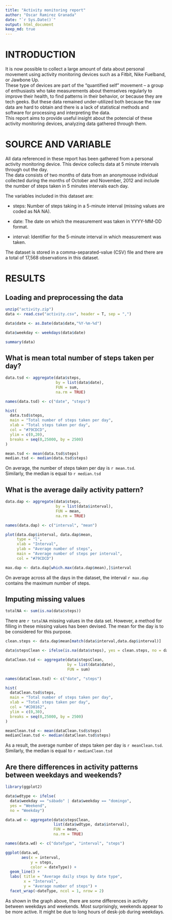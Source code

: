 ```yaml
---
title: "Activity monitoring report"
author: "Oscar Ramirez Granada"
date: "`r Sys.Date()`"
output: html_document
keep_md: true
---
```


# INTRODUCTION

It is now possible to collect a large amount of data about personal movement using activity monitoring devices such as a Fitbit, Nike Fuelband, or Jawbone Up.\
These type of devices are part of the "quantified self" movement -- a group of enthusiasts who take measurements about themselves regularly to improve their health, to find patterns in their behavior, or because they are tech geeks. But these data remained under-utilized both because the raw data are hard to obtain and there is a lack of statistical methods and software for processing and interpreting the data.\
This report aims to provide useful insight about the potencial of these activity monitoring devices, analyzing data gathered through them.

# SOURCE AND VARIABLE

All data referenced in these report has been gathered from a personal activity monitoring device. This device collects data at 5 minute intervals through out the day.\
The data consists of two months of data from an anonymouse individual collected during the months of October and November, 2012 and include the number of steps taken in 5 minutes intervals each day.

The variables included in this dataset are: 

- steps: Number of steps taking in a 5-minute interval (missing values are coded as NA NA).

- date: The date on which the measurement was taken in YYYY-MM-DD format.

- interval: Identifier for the 5-minute interval in which measurement was taken.

The dataset is stored in a comma-separated-value (CSV) file and there are a total of 17,568 observations in this dataset.

# RESULTS

## Loading and preprocessing the data

```r

unzip("activity.zip")
data <- read.csv("activity.csv", header = T, sep = ",")

data$date <- as.Date(data$date,"%Y-%m-%d")

data$weekday <- weekdays(data$date)

summary(data)

```

## What is mean total number of steps taken per day?

```r

data.tsd <- aggregate(data$steps, 
                      by = list(data$date), 
                      FUN = sum, 
                      na.rm = TRUE)

names(data.tsd) <- c("date", "steps")

hist(
  data.tsd$steps,
  main = "Total number of steps taken per day",
  xlab = "Total steps taken per day",
  col = "#79CDCD",
  ylim = c(0,20),
  breaks = seq(0,25000, by = 2500)
)

mean.tsd <- mean(data.tsd$steps)
median.tsd <- median(data.tsd$steps)

```

On average, the number of steps taken per day is `r mean.tsd`.\
Similarly, the median is equal to `r median.tsd`

## What is the average daily activity pattern?

```r
data.dap <- aggregate(data$steps, 
                      by = list(data$interval),
                      FUN = mean,
                      na.rm = TRUE)

names(data.dap) <- c("interval", "mean")

plot(data.dap$interval, data.dap$mean,
     type = "l",
     xlab = "Interval",
     ylab = "Average number of steps",
     main = "Average number of steps per interval",
     col = "#79CDCD")

max.dap <- data.dap[which.max(data.dap$mean),]$interval

```

On average across all the days in the dataset, the interval `r max.dap` contains the maximum number of steps.

## Imputing missing values

```r
totalNA <- sum(is.na(data$steps))
```

There are `r totalNA` missing values in the data set. However, a method for filling in these missing values has been devised. The mean for the day is to be considered for this purpose.

```r

clean.steps <- data.dap$mean[match(data$interval,data.dap$interval)]

data$stepsClean <- ifelse(is.na(data$steps), yes = clean.steps, no = data$steps)

dataClean.tsd <- aggregate(data$stepsClean,
                           by = list(data$date),
                           FUN = sum)

names(dataClean.tsd) <- c("date", "steps")

hist(
  dataClean.tsd$steps,
  main = "Total number of steps taken per day",
  xlab = "Total steps taken per day",
  col = "#CD8162",
  ylim = c(0,30),
  breaks = seq(0,25000, by = 2500)
)

meanClean.tsd <- mean(dataClean.tsd$steps)
medianClean.tsd <- median(dataClean.tsd$steps)

```

As a result, the average number of steps taken per day is `r meanClean.tsd`.\
Similarly, the median is equal to `r medianClean.tsd`

## Are there differences in activity patterns between weekdays and weekends?

```r

library(ggplot2)

data$wdtype <- ifelse(
  data$weekday == "sábado" | data$weekday == "domingo",
  yes = "Weekend",
  no = "Weekday")

data.wd <- aggregate(data$stepsClean,
                     list(data$wdtype, data$interval),
                     FUN = mean,
                     na.rm = TRUE)

names(data.wd) <- c("dateType", "interval", "steps")

ggplot(data.wd,
       aes(x = interval,
           y = steps,
           color = dateType)) +
  geom_line() +
  labs( title = "Average daily steps by date type",
        x = "Interval",
        y = "Average number of steps") +
  facet_wrap(~dateType, ncol = 1, nrow = 2)

```

As shown in the graph above, there are some differences in activity between weekdays and weekends. Most surprisingly, weekends appear to be more active. It might be due to long hours of desk-job during weekdays.
